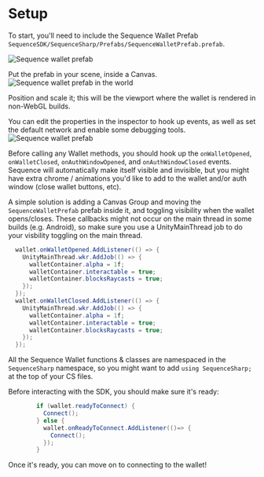 
# Setup

To start, you'll need to include the Sequence Wallet Prefab `SequenceSDK/SequenceSharp/Prefabs/SequenceWalletPrefab.prefab`.


![Sequence wallet prefab](/img/unity/unity-prefab.png)

Put the prefab in your scene, inside a Canvas.
![Sequence wallet prefab in the world](/img/unity/unity-prefab-in-canvas.png)

Position and scale it; this will be the viewport where the wallet is rendered in non-WebGL builds.

You can edit the properties in the inspector to hook up events, as well as set the default network and enable some debugging tools.
![Sequence wallet prefab](/img/unity/unity-prefab-inspector.png)

Before calling any Wallet methods, you should hook up the `onWalletOpened`, `onWalletClosed`, `onAuthWindowOpened`, and `onAuthWindowClosed` events.
Sequence will automatically make itself visible and invisible, but you might have extra chrome / animations you'd like to add to the wallet and/or auth window (close wallet buttons, etc).

A simple solution is adding a Canvas Group and moving the `SequenceWalletPrefab` prefab inside it, and toggling visibility when the wallet opens/closes.
These callbacks might not occur on the main thread in some builds (e.g. Android), so make sure you use a UnityMainThread job to do your visbility toggling on the main thread.

```csharp
  wallet.onWalletOpened.AddListener(() => {
    UnityMainThread.wkr.AddJob(() => {
      walletContainer.alpha = 1f;
      walletContainer.interactable = true;
      walletContainer.blocksRaycasts = true;
    });
  });
  wallet.onWalletClosed.AddListener(() => {
    UnityMainThread.wkr.AddJob(() => {
      walletContainer.alpha = 1f;
      walletContainer.interactable = true;
      walletContainer.blocksRaycasts = true;
    });
  });
```

All the Sequence Wallet functions & classes are namespaced in the `SequenceSharp` namespace, so you might want to add `using SequenceSharp;` at the top of your CS files.

Before interacting with the SDK, you should make sure it's ready:
```csharp
        if (wallet.readyToConnect) {
          Connect();
        } else {
          wallet.onReadyToConnect.AddListener(()=> {
            Connect();
          });
        }
```

Once it's ready, you can move on to connecting to the wallet!